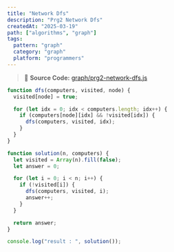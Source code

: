 ```yaml
---
title: "Network Dfs"
description: "Prg2 Network Dfs"
createdAt: "2025-03-19"
path: ["algorithms", "graph"]
tags:
  pattern: "graph"
  category: "graph"
  platform: "programmers"
---
```


> 📌 **Source Code:** [graph/prg2-network-dfs.js](https://github.com/0teklee/pattern-recognition/tree/main/site/content/dfs/prg2-network-dfs.js)

```js
function dfs(computers, visited, node) {
  visited[node] = true;

  for (let idx = 0; idx < computers.length; idx++) {
    if (computers[node][idx] && !visited[idx]) {
      dfs(computers, visited, idx);
    }
  }
}

function solution(n, computers) {
  let visited = Array(n).fill(false);
  let answer = 0;

  for (let i = 0; i < n; i++) {
    if (!visited[i]) {
      dfs(computers, visited, i);
      answer++;
    }
  }

  return answer;
}

console.log("result : ", solution());
```
